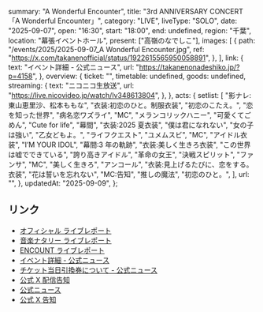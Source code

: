   summary: "A Wonderful Encounter",
  title: "3rd ANNIVERSARY CONCERT 「A Wonderful Encounter」",
  category: "LIVE",
  liveType: "SOLO",
  date: "2025-09-07",
  open: "16:30",
  start: "18:00",
  end: undefined,
  region: "千葉",
  location: "幕張イベントホール",
  present: ["高嶺のなでしこ"],
  images: [
    {
      path: "/events/2025/2025-09-07_A Wonderful Encounter.jpg",
      ref: "https://x.com/takanenofficial/status/1922615565950058891",
    },
  ],
  link: {
    text: "イベント詳細 - 公式ニュース",
    url: "https://takanenonadeshiko.jp/?p=4158",
  },
  overview: {
    ticket: "",
    timetable: undefined,
    goods: undefined,
    streaming: {
      text: "ニコニコ生放送",
      url: "https://live.nicovideo.jp/watch/lv348613804",
    },
  },
  acts: {
    setlist: [
      "影ナレ:東山恵里沙、松本ももな",
      "衣装:初恋のひと。制服衣装",
      "初恋のこたえ。",
      "恋を知った世界",
      "病名恋ワズライ",
      "MC",
      "メランコリックハニー",
      "可愛くてごめん",
      "Cute for life",
      "幕間",
      "衣装:2025 夏衣装",
      "僕は君になれない",
      "女の子は強い",
      "乙女どもよ。",
      "ライフクエスト",
      "ユメムスビ",
      "MC",
      "アイドル衣装",
      "I’M YOUR IDOL",
      "幕間:3 年の軌跡",
      "衣装:美しく生きろ衣装",
      "この世界は嘘でできている",
      "誇り高きアイドル",
      "革命の女王",
      "決戦スピリット",
      "ファンサ",
      "MC",
      "美しく生きろ",
      "アンコール",
      "衣装:見上げるたびに、恋をする。衣装",
      "花は誓いを忘れない",
      "MC:告知",
      "推しの魔法",
      "初恋のひと。",
    ],
    url: "",
  },
  updatedAt: "2025-09-09",
};

## リンク

- [オフィシャル ライブレポート](https://prtimes.jp/main/html/rd/p/000000806.000025517.html)
- [音楽ナタリー ライブレポート](https://natalie.mu/music/news/639339)
- [ENCOUNT ライブレポート](https://encount.press/archives/855455/)
- [イベント詳細 - 公式ニュース](https://takanenonadeshiko.jp/?p=4158)
- [チケット当日引換券について - 公式ニュース](https://takanenonadeshiko.jp/?p=4190)
- [公式 X 配信告知](https://x.com/takanenofficial/status/1963165525435199877)
- [公式ニュース](https://takanenonadeshiko.jp/?p=3386)
- [公式 X 告知](https://x.com/takanenofficial/status/1890358265885655133)
